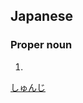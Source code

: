 ==Japanese==
{{ja-kanjitab|駿|治}}

===Proper noun===
{{ja-pos|proper|しゅんじ}}

# {{given name|male|lang=ja}}

[[Category:Japanese male given names|しゅんじ]]